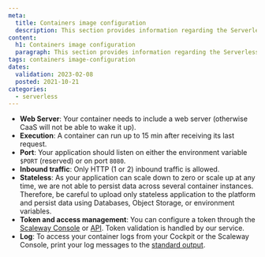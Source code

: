 ```yaml
---
meta:
  title: Containers image configuration
  description: This section provides information regarding the Serverless Containers image configuration
content:
  h1: Containers image configuration
  paragraph: This section provides information regarding the Serverless Containers image configuration
tags: containers image-configuration
dates:
  validation: 2023-02-08
  posted: 2021-10-21
categories:
  - serverless
---
```


* **Web Server**: Your container needs to include a web server (otherwise CaaS will not be able to wake it up).
* **Execution**: A container can run up to 15 min after receiving its last request.
* **Port**: Your application should listen on either the environment variable `$PORT` (reserved) or on port `8080`.
* **Inbound traffic**: Only HTTP (1 or 2) inbound traffic is allowed.
* **Stateless**: As your application can scale down to zero or scale up at any time, we are not able to persist data across several container instances. Therefore, be careful to upload only stateless application to the platform and persist data using Databases, Object Storage, or environment variables.
* **Token and access management**: You can configure a token through the [Scaleway Console](/serverless/containers/how-to/create-auth-token-from-console) or [API](https://developers.scaleway.com/en/products/containers/api/#tokens-management). Token validation is handled by our service.
* **Log**: To access your container logs from your Cockpit or the Scaleway Console, print your log messages to the [standard output](https://manpages.ubuntu.com/manpages/jammy/en/man3/stdout.3.html).
